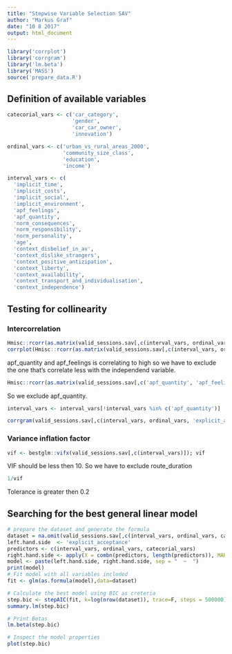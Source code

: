 ```yaml
---
title: "Stepwise Variable Selection SAV"
author: "Markus Graf"
date: "10 8 2017"
output: html_document
---
```

```r
library('corrplot')
library('corrgram')
library('lm.beta')
library('MASS')
source('prepare_data.R')
```
## Definition of available variables
```r
catecorial_vars <- c('car_category',
                     'gender',
                     'car_car_owner',
                     'innovation')

ordinal_vars <- c('urban_vs_rural_areas_2000',
                  'community_size_class',
                  'education',
                  'income')

interval_vars <- c(
  'implicit_time',
  'implicit_costs',
  'implicit_social',
  'implicit_environment',
  'apf_feelings',
  'apf_quantity',
  'norm_consequences',
  'norm_responsibility',
  'norm_personality',
  'age',
  'context_disbelief_in_av',
  'context_dislike_strangers',
  'context_positive_antizipation',
  'context_liberty',
  'context_availability',
  'context_transport_and_individualisation',
  'context_independence')
```

## Testing for collinearity
### Intercorrelation
```r
Hmisc::rcorr(as.matrix(valid_sessions.sav[,c(interval_vars, ordinal_vars, 'explicit_acceptance')]))
corrplot(Hmisc::rcorr(as.matrix(valid_sessions.sav[,c(interval_vars, ordinal_vars, 'explicit_acceptance')]))$r)
```

apf_quantity and apf_feelings is correlating to high so we have to exclude the one that's correlate less with the independend variable.

```r
Hmisc::rcorr(as.matrix(valid_sessions.sav[,c('apf_quantity', 'apf_feelings', 'explicit_acceptance')]))
```

So we exclude apf_quantity.

```r
interval_vars <- interval_vars[!interval_vars %in% c('apf_quantity')]
```

```r
corrgram(valid_sessions.sav[,c(interval_vars, ordinal_vars, 'explicit_acceptance')],order=TRUE, lower.panel=panel.ellipse, upper.panel=panel.pts, text.panel=panel.txt, diag.panel=panel.minmax,cor.method = 'spearman')
```

### Variance inflation factor
```r
vif <- bestglm::vifx(valid_sessions.sav[,c(interval_vars)]); vif
```

VIF should be less then 10. So we have to exclude route_duration

```r
1/vif
```

Tolerance is greater then 0.2

## Searching for the best general linear model
```r
# prepare the dataset and generate the formula
dataset = na.omit(valid_sessions.sav[,c(interval_vars, ordinal_vars, catecorial_vars,'explicit_acceptance')])
left.hand.side  <- 'explicit_acceptance'
predictors <- c(interval_vars, ordinal_vars, catecorial_vars)
right.hand.side <- apply(X = combn(predictors, length(predictors)), MARGIN = 2, paste, collapse = " + ")
model <- paste(left.hand.side, right.hand.side, sep = "  ~  ")
print(model)
# Fit model with all variables included
fit <- glm(as.formula(model),data=dataset)

# Calculate the best model using BIC as creteria
step.bic <- stepAIC(fit, k=log(nrow(dataset)), trace=F, steps = 500000)
summary.lm(step.bic)

# Print Betas
lm.beta(step.bic)

# Inspect the model properties
plot(step.bic)
```